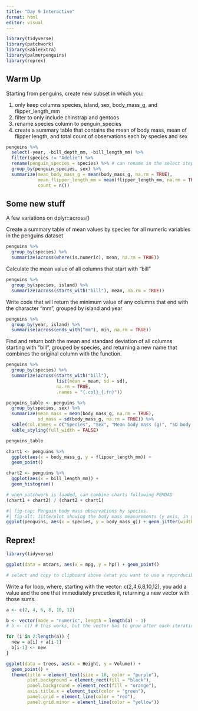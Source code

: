```yaml
---
title: "Day 9 Interactive"
format: html
editor: visual
---
```


```r
library(tidyverse)
library(patchwork)
library(kableExtra)
library(palmerpenguins)
library(reprex)
```

## Warm Up

Starting from penguins, create new subset in which you:

1.  only keep columns species, island, sex, body_mass_g, and flipper_length_mm
2.  filter to only include chinstrap and gentoos
3.  rename species column to penguin_species
4.  create a summary table that contains the mean of body mass, mean of flipper length, and total count of observations each by species and sex

```r
penguins %>% 
  select(-year, -bill_depth_mm, -bill_length_mm) %>% 
  filter(species != "Adelie") %>% 
  rename(penguin_species = species) %>% # can rename in the select step also
  group_by(penguin_species, sex) %>% 
  summarize(mean_body_mass_g = mean(body_mass_g, na.rm = TRUE), 
            mean_flipper_length_mm = mean(flipper_length_mm, na.rm = TRUE),
            count = n())
```

## Some new stuff

A few variations on dplyr::across()

Create a summary table of mean values by species for all numeric variables in the penguins dataset

```r
penguins %>% 
  group_by(species) %>% 
  summarize(across(where(is.numeric), mean, na.rm = TRUE))
```

Calculate the mean value of all columns that start with "bill"

```r
penguins %>% 
  group_by(species, island) %>% 
  summarize(across(starts_with("bill"), mean, na.rm = TRUE))
```

Write code that will return the minimum value of any columns that end with the character "mm", grouped by island and year

```r
penguins %>% 
  group_by(year, island) %>% 
  summarise(across(ends_with("mm"), min, na.rm = TRUE))
```

Find and return both the mean and standard deviation of all columns starting with "bill", grouped by species, and returning a new name that combines the original column with the function.

```r
penguins %>% 
  group_by(species) %>% 
  summarize(across(starts_with("bill"), 
                   list(mean = mean, sd = sd), 
                   na.rm = TRUE, 
                   .names = "{.col}_{.fn}"))
```

```r
penguins_table <- penguins %>% 
  group_by(species, sex) %>% 
  summarize(mean_mass = mean(body_mass_g, na.rm = TRUE),
            sd_mass = sd(body_mass_g, na.rm = TRUE)) %>% 
  kable(col.names = c("Species", "Sex", "Mean body mass (g)", "SD body mass (g)")) %>% 
  kable_styling(full_width = FALSE)
```

```r
penguins_table
```

```r
chart1 <- penguins %>% 
  ggplot(aes(x = body_mass_g, y = flipper_length_mm)) +
  geom_point()
```

```r
chart2 <- penguins %>% 
  ggplot(aes(x = bill_length_mm)) +
  geom_histogram()
```

```r
# when patchwork is loaded, can combine charts following PEMDAS
(chart1 + chart2) / (chart2 + chart1)
```

```r
#| fig-cap: Penguin body mass observations by species.
#| fig-alt: Jitterplot showing the body mass measurements (y axis, in grams) for three penguin species (Adelie, Gentoo, and Chinstrap on x-axis) observed near Palmer Archipelago, Anartica. Adelie and Chinstraps have similar body mass distributions, with Gentoos noticeably larger than both
ggplot(penguins, aes(x = species, y = body_mass_g)) + geom_jitter(width = 0.2, alpha = 0.5, color = "navy")
```

## Reprex!

```r
library(tidyverse)

ggplot(data = mtcars, aes(x = mpg, y = hp)) + geom_point()

# select and copy to clipboard above (what you want to use a reporducible example) then type "reprex()" in the console and run
```

Write a for loop, where, starting with the vector: c(2,4,6,8,10,12), you add a value and the one that immediately precedes it, returning a new vector with those sums.

```r
a <- c(2, 4, 6, 8, 10, 12)

b <- vector(mode = "numeric", length = length(a) - 1)
# b <- c() # this works, but the vector has to grow after each iteration and takes too much processing power if you are running millions of iterations for ex. Better to establish a length and then just replace values.

for (i in 2:length(a)) {
  new = a[i] + a[i-1]
  b[i-1] <- new
}
```

```r
ggplot(data = trees, aes(x = Height, y = Volume)) +
  geom_point() +
  theme(title = element_text(size = 18, color = "purple"),
        plot.background = element_rect(fill = "black"),
        panel.background = element_rect(fill = "orange"),
        axis.title.x = element_text(color = "green"),
        panel.grid = element_line(color = "red"),
        panel.grid.minor = element_line(color = "yellow"))
```
